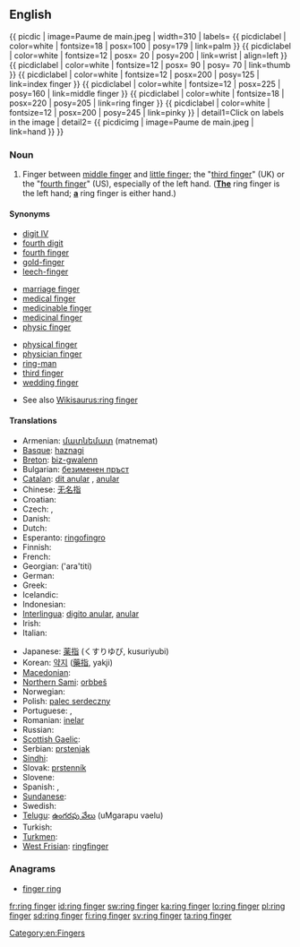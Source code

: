 ==English==
{{ picdic
| image=Paume de main.jpeg
| width=310
| labels=
{{ picdiclabel | color=white | fontsize=18 | posx=100 | posy=179 | link=palm }}
{{ picdiclabel | color=white | fontsize=12 | posx= 20 | posy=200 | link=wrist | align=left }}
{{ picdiclabel | color=white | fontsize=12 | posx= 90 | posy= 70 | link=thumb }}
{{ picdiclabel | color=white | fontsize=12 | posx=200 | posy=125 | link=index finger }}
{{ picdiclabel | color=white | fontsize=12 | posx=225 | posy=160 | link=middle finger }}
{{ picdiclabel | color=white | fontsize=18 | posx=220 | posy=205 | link=ring finger }}
{{ picdiclabel | color=white | fontsize=12 | posx=200 | posy=245 | link=pinky }}
| detail1=Click on labels in the image
| detail2=
{{ picdicimg | image=Paume de main.jpeg | link=hand }}
}}

===Noun===
{{en-noun|sg=[[ring]] [[finger]]}}

# Finger between [[middle finger]] and [[little finger]]; the "[[third finger]]" (UK) or the "[[fourth finger]]" (US), especially of the left hand.  (<u>'''The'''</u> ring finger is the left hand; <u>'''a'''</u> ring finger is either hand.)

====Synonyms====
{{top3}}
* [[digit IV]]
* [[fourth digit]]
* [[fourth finger]]
* [[gold-finger]]
* [[leech-finger]]
{{mid3}}
* [[marriage finger]]
* [[medical finger]]
* [[medicinable finger]]
* [[medicinal finger]]
* [[physic finger]]
{{mid3}}
* [[physical finger]]
* [[physician finger]]
* [[ring-man]]
* [[third finger]]
* [[wedding finger]]
{{bottom}}
* See also [[Wikisaurus:ring finger]]

====Translations====
{{trans-top|finger between the middle finger and little finger}}
* Armenian: [[մատնեմատ]] (matnemat)
* [[Basque]]: [[haznagi]]
* [[Breton]]: [[biz-gwalenn]] {{m}}
* Bulgarian: [[безименен пръст]] {{m}}
* [[Catalan]]: [[dit anular]] {{m}}, [[anular]] {{m}}
* Chinese: [[无名指]]
* Croatian: {{t|hr|prstenjak}}
* Czech: {{t+|cs|prsteník|m}}, {{t+|cs|prsteníček|m}}
* Danish: {{t-|da|ringfinger}}
* Dutch: {{t+|nl|ringvinger|m}}
* Esperanto: [[ringofingro]]
* Finnish: {{t+|fi|nimetön}}
* French: {{t+|fr|annulaire|m}}
* Georgian: {{t|ka|არათითი|sc=Geor|xs=Georgian}} ('ara'titi)
* German: {{t+|de|Ringfinger|m}}
* Greek: {{t+|el|παράμεσος|m|tr=parámesos}}
* Icelandic: {{t+|is|baugfingur|m}}
* Indonesian: {{t+|id|jari manis|xs=Indonesian}}
* [[Interlingua]]: [[digito anular]], [[anular]]
* Irish: {{t-|ga|méar an fháinne|f|xs=Irish}}
* Italian: {{t+|it|anulare|m}}
{{trans-mid}}
* Japanese: [[薬指]] (くすりゆび, kusuriyubi)
* Korean: [[약지]] ([[藥指]], yakji)
* [[Macedonian]]: {{t|mk|домал прст|m|tr=dómal p'rst}}
* [[Northern Sami]]: [[orbbeš]]
* Norwegian: {{t-|no|ringfinger|m}}
* Polish: [[palec serdeczny]] {{m}}
* Portuguese: {{t+|pt|dedo anular|m}}, {{t+|pt|anular|m}}
* Romanian: [[inelar]] {{m}}
* Russian: {{t+|ru|безымянный палец|m|tr=bezym'ánnyj pál'ec}}
* [[Scottish Gaelic]]: {{t-|gd|mac-an-aba|m|xs=Scottish Gaelic}}
* Serbian: [[prstenjak]] {{m}}
* [[Sindhi]]: {{sd-Arab|[[ٻاچَ]]}} {{f}}
* Slovak: [[prstenník]] {{m}}
* Slovene: {{t+|sl|prstanec|m}}
* Spanish: {{t-|es|dedo anular|m}}, {{t+|es|anular|m}}
* [[Sundanese]]: {{t|su|jariji|xs=Sundanese}}
* Swedish: {{t-|sv|ringfinger|n}}
* [[Telugu]]: [[ఉంగరపు వేలు]] (uMgarapu vaelu)
* Turkish: {{t+|tr|yüzük parmağı}}
* [[Turkmen]]: {{t|tk|ogulhajat}}
* [[West Frisian]]: [[ringfinger]]
{{trans-bottom}}

===Anagrams===
* [[finger ring#English|finger ring]]

[[Category:en:Fingers]]

[[fr:ring finger]]
[[id:ring finger]]
[[sw:ring finger]]
[[ka:ring finger]]
[[lo:ring finger]]
[[pl:ring finger]]
[[sd:ring finger]]
[[fi:ring finger]]
[[sv:ring finger]]
[[ta:ring finger]]